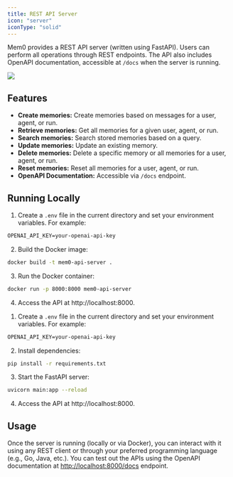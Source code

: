 ```yaml
---
title: REST API Server
icon: "server"
iconType: "solid"
---
```


Mem0 provides a REST API server (written using FastAPI). Users can perform all operations through REST endpoints. The API also includes OpenAPI documentation, accessible at `/docs` when the server is running.

<Frame caption="APIs supported by Mem0 REST API Server">
  <img src="/images/rest-api-server.png" />
</Frame>

## Features

- **Create memories:** Create memories based on messages for a user, agent, or run.
- **Retrieve memories:** Get all memories for a given user, agent, or run.
- **Search memories:** Search stored memories based on a query.
- **Update memories:** Update an existing memory.
- **Delete memories:** Delete a specific memory or all memories for a user, agent, or run.
- **Reset memories:** Reset all memories for a user, agent, or run.
- **OpenAPI Documentation:** Accessible via `/docs` endpoint.

## Running Locally

<Tabs>
<Tab title="With Docker">

1. Create a `.env` file in the current directory and set your environment variables. For example:

```txt
OPENAI_API_KEY=your-openai-api-key
```

2. Build the Docker image:

```bash
docker build -t mem0-api-server .
```

3. Run the Docker container:

``` bash
docker run -p 8000:8000 mem0-api-server
```

4. Access the API at http://localhost:8000.

</Tab>

<Tab title="Without Docker">

1. Create a `.env` file in the current directory and set your environment variables. For example:

```txt
OPENAI_API_KEY=your-openai-api-key
```

2. Install dependencies:

```bash
pip install -r requirements.txt
```

3. Start the FastAPI server:

```bash
uvicorn main:app --reload
```

4. Access the API at http://localhost:8000.

</Tab>
</Tabs>

## Usage

Once the server is running (locally or via Docker), you can interact with it using any REST client or through your preferred programming language (e.g., Go, Java, etc.). You can test out the APIs using the OpenAPI documentation at [http://localhost:8000/docs](http://localhost:8000/docs) endpoint.
